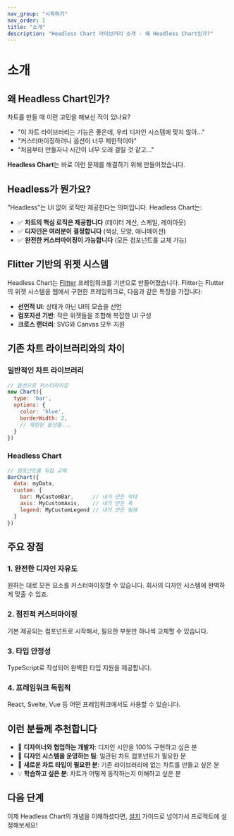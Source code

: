 ```yaml
---
nav_group: "시작하기"
nav_order: 1
title: "소개"
description: "Headless Chart 라이브러리 소개 - 왜 Headless Chart인가?"
---
```


# 소개

## 왜 Headless Chart인가?

차트를 만들 때 이런 고민을 해보신 적이 있나요?

- "이 차트 라이브러리는 기능은 좋은데, 우리 디자인 시스템에 맞지 않아..."
- "커스터마이징하려니 옵션이 너무 제한적이야"
- "처음부터 만들자니 시간이 너무 오래 걸릴 것 같고..."

**Headless Chart**는 바로 이런 문제를 해결하기 위해 만들어졌습니다.

## Headless가 뭔가요?

"Headless"는 UI 없이 로직만 제공한다는 의미입니다. Headless Chart는:

- ✅ **차트의 핵심 로직은 제공합니다** (데이터 계산, 스케일, 레이아웃)
- ✅ **디자인은 여러분이 결정합니다** (색상, 모양, 애니메이션)
- ✅ **완전한 커스터마이징이 가능합니다** (모든 컴포넌트를 교체 가능)

## Flitter 기반의 위젯 시스템

Headless Chart는 [Flitter](https://github.com/meursyphus/flitter) 프레임워크를 기반으로 만들어졌습니다. Flitter는 Flutter의 위젯 시스템을 웹에서 구현한 프레임워크로, 다음과 같은 특징을 가집니다:

- **선언적 UI**: 상태가 아닌 UI의 모습을 선언
- **컴포지션 기반**: 작은 위젯들을 조합해 복잡한 UI 구성
- **크로스 랜더러**: SVG와 Canvas 모두 지원

## 기존 차트 라이브러리와의 차이

### 일반적인 차트 라이브러리
```javascript
// 옵션으로 커스터마이징
new Chart({
  type: 'bar',
  options: {
    color: 'blue',
    borderWidth: 2,
    // 제한된 옵션들...
  }
})
```

### Headless Chart
```javascript
// 컴포넌트를 직접 교체
BarChart({
  data: myData,
  custom: {
    bar: MyCustomBar,      // 내가 만든 막대
    axis: MyCustomAxis,    // 내가 만든 축
    legend: MyCustomLegend // 내가 만든 범례
  }
})
```

## 주요 장점

### 1. 완전한 디자인 자유도
원하는 대로 모든 요소를 커스터마이징할 수 있습니다. 회사의 디자인 시스템에 완벽하게 맞출 수 있죠.

### 2. 점진적 커스터마이징
기본 제공되는 컴포넌트로 시작해서, 필요한 부분만 하나씩 교체할 수 있습니다.

### 3. 타입 안정성
TypeScript로 작성되어 완벽한 타입 지원을 제공합니다.

### 4. 프레임워크 독립적
React, Svelte, Vue 등 어떤 프레임워크에서도 사용할 수 있습니다.

## 이런 분들께 추천합니다

- 🎨 **디자이너와 협업하는 개발자**: 디자인 시안을 100% 구현하고 싶은 분
- 🏢 **디자인 시스템을 운영하는 팀**: 일관된 차트 컴포넌트가 필요한 분
- 🚀 **새로운 차트 타입이 필요한 분**: 기존 라이브러리에 없는 차트를 만들고 싶은 분
- 💡 **학습하고 싶은 분**: 차트가 어떻게 동작하는지 이해하고 싶은 분

## 다음 단계

이제 Headless Chart의 개념을 이해하셨다면, [설치](./02.installation.mdx) 가이드로 넘어가서 프로젝트에 설정해보세요!